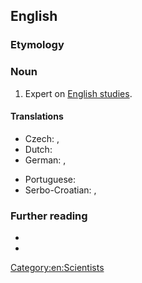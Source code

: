 ==English==

===Etymology===
{{suffix|en|Anglic|ist}}

===Noun===
{{en-noun}}

# Expert on [[English studies]].

====Translations====
{{trans-top|expert on Anglistics}}
* Czech: {{t+|cs|anglista|m}}, {{t|cs|anglistka|f}}
* Dutch: {{t|nl|anglist|m|f}}
* German: {{t|de|Anglist|m}}, {{t|de|Anglistin|f}}
{{trans-mid}}
* Portuguese: {{t|pt|anglicista|m|f}}
* Serbo-Croatian: {{t+|sh|anglist|m}}, {{t+|sh|anglistkinja|f}}
{{trans-bottom}}

===Further reading===
<!-- not in Webster 1913 and Century 1911 -->
* {{R:Merriam Webster Online}}
* {{R:OneLook}}

[[Category:en:Scientists]]